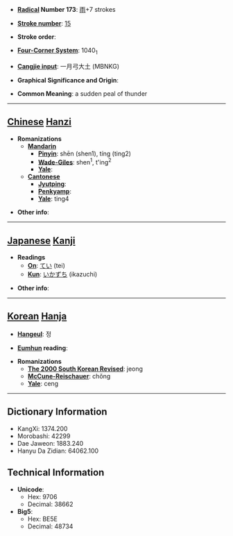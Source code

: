 * '''[[Wiktionary:Chinese radical index| Radical]] Number 173''': [[Wiktionary:Chinese radical index 雨|雨]]+7 strokes

* '''[[Wiktionary:Chinese total strokes index|Stroke number]]''': [[Wiktionary:Chinese total strokes index 15|15]]

* '''Stroke order''': 

* '''[[Wiktionary:Chinese four corner index|Four-Corner System]]''': 1040<sub>1</sub>

* '''[[Wiktionary:Chinese Cangjie index|Cangjie input]]''': 一月弓大土 (MBNKG)

* '''Graphical Significance and Origin''': 

* '''Common Meaning''': a sudden peal of thunder

----

== [[Chinese]] [[Hanzi]] ==

* '''Romanizations'''
** '''[[Mandarin]]'''
*** '''[[Pinyin]]''': shēn (shen1), tíng (ting2)
*** '''[[Wade-Giles]]''': shen<sup>1</sup>, t'ing<sup>2</sup>
*** '''[[Yale]]''': 
** '''[[Cantonese]]'''
*** '''[[Jyutping]]''':
*** '''[[Penkyamp]]''': 
*** '''[[Yale]]''': ting4

* '''Other info''': 

----

== [[Japanese]] [[Kanji]] ==

* '''Readings'''
** '''[[On]]''': [[てい]] (tei)
** '''[[Kun]]''': [[いかずち]] (ikazuchi)

* '''Other info''':  

----

== [[Korean]] [[Hanja]] ==

* '''[[Hangeul]]''': 정

* '''[[Eumhun]] reading''': 

* '''Romanizations'''
** '''[[The 2000 South Korean Revised Romanization|The 2000 South Korean Revised]]''': jeong
** '''[[McCune-Reischauer]]''': chŏng
** '''[[Yale]]''': ceng

----

== Dictionary Information ==

* KangXi: 1374.200
* Morobashi: 42299
* Dae Jaweon: 1883.240
* Hanyu Da Zidian: 64062.100

== Technical Information ==

* '''Unicode''':
** Hex: 9706
** Decimal: 38662
* '''Big5''':
** Hex: BE5E
** Decimal: 48734
